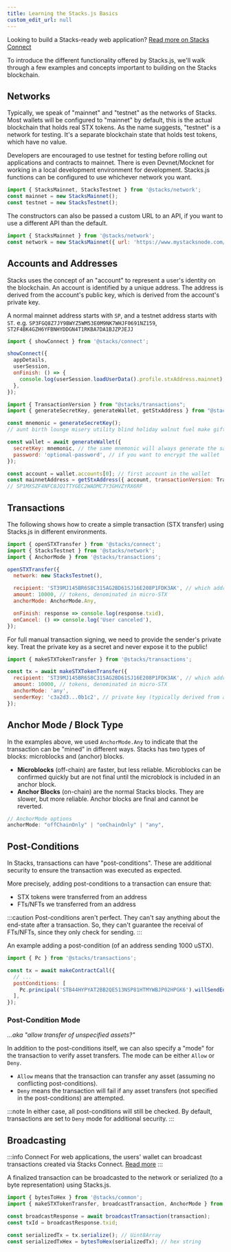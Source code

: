 ```yaml
---
title: Learning the Stacks.js Basics
custom_edit_url: null
---
```



<p class="p-3 rounded-lg bg-neutral-100 text-neutral-500 dark:bg-neutral-800 dark:text-neutral-400">Looking to build a Stacks-ready web application? <a class="text-neutral-600 hover:text-neutral-700 dark:text-neutral-300 dark:hover:text-neutral-200" href="/stacks.js/connect">Read more on Stacks Connect</a></p>

<div class="mb-16"></div>

To introduce the different functionality offered by Stacks.js, we'll walk through a few examples and concepts important to building on the Stacks blockchain.

## Networks

Typically, we speak of "mainnet" and "testnet" as the networks of Stacks. Most wallets will be configured to "mainnet" by default, this is the actual blockchain that holds real STX tokens.
As the name suggests, "testnet" is a network for testing.
It's a separate blockchain state that holds test tokens, which have no value.

Developers are encouraged to use testnet for testing before rolling out applications and contracts to mainnet.
There is even Devnet/Mocknet for working in a local development environment for development.
Stacks.js functions can be configured to use whichever network you want.

```js
import { StacksMainnet, StacksTestnet } from '@stacks/network';
const mainnet = new StacksMainnet();
const testnet = new StacksTestnet();
```

The constructors can also be passed a custom URL to an API, if you want to use a different API than the default.

```js
import { StacksMainnet } from '@stacks/network';
const network = new StacksMainnet({ url: 'https://www.mystacksnode.com/' });
```

## Accounts and Addresses

Stacks uses the concept of an "account" to represent a user's identity on the blockchain. An account is identified by a unique address. The address is derived from the account's public key, which is derived from the account's private key.

A normal mainnet address starts with `SP`, and a testnet address starts with `ST`.
e.g. `SP3FGQ8Z7JY9BWYZ5WM53E0M9NK7WHJF0691NZ159`, `ST2F4BK4GZH6YFBNHYDDGN4T1RKBA7DA1BJZPJEJJ`

<Tabs><TabItem value="connect" label="Using Connect">

```js
import { showConnect } from '@stacks/connect';

showConnect({
  appDetails,
  userSession,
  onFinish: () => {
    console.log(userSession.loadUserData().profile.stxAddress.mainnet);
  },
});
```
</TabItem><TabItem value="private" label="Using a mnemonic">

```js
import { TransactionVersion } from "@stacks/transactions";
import { generateSecretKey, generateWallet, getStxAddress } from "@stacks/wallet-sdk";

const mnemonic = generateSecretKey();
// aunt birth lounge misery utility blind holiday walnut fuel make gift parent gap picnic exact various express sphere family nerve oil drill engage youth

const wallet = await generateWallet({
  secretKey: mnemonic, // the same mnemonic will always generate the same wallet accounts
  password: 'optional-password', // if you want to encrypt the wallet
});

const account = wallet.accounts[0]; // first account in the wallet
const mainnetAddress = getStxAddress({ account, transactionVersion: TransactionVersion.Mainnet });
// SP1MXSZF4NFC8JQ1TTYGEC2WADMC7Y3GHVZYRX6RF
```
</TabItem></Tabs>

## Transactions

The following shows how to create a simple transaction (STX transfer) using Stacks.js in different environments.

<Tabs><TabItem value="connect" label="Using Connect">

```js
import { openSTXTransfer } from '@stacks/connect';
import { StacksTestnet } from '@stacks/network';
import { AnchorMode } from '@stacks/transactions';

openSTXTransfer({
  network: new StacksTestnet(),

  recipient: 'ST39MJ145BR6S8C315AG2BD61SJ16E208P1FDK3AK', // which address we are sending to
  amount: 10000, // tokens, denominated in micro-STX
  anchorMode: AnchorMode.Any,

  onFinish: response => console.log(response.txid),
  onCancel: () => console.log('User canceled'),
});
```

</TabItem><TabItem value="private" label="Using a private key">
For full manual transaction signing, we need to provide the sender's private key.
Treat the private key as a secret and never expose it to the public!

```js
import { makeSTXTokenTransfer } from '@stacks/transactions';

const tx = await makeSTXTokenTransfer({
  recipient: 'ST39MJ145BR6S8C315AG2BD61SJ16E208P1FDK3AK', // which address we are sending to
  amount: 10000, // tokens, denominated in micro-STX
  anchorMode: 'any',
  senderKey: 'c3a2d3...0b1c2', // private key (typically derived from a mnemonic)
});
```
</TabItem></Tabs>

## Anchor Mode / Block Type

In the examples above, we used `AnchorMode.Any` to indicate that the transaction can be "mined" in different ways.
Stacks has two types of blocks: microblocks and (anchor) blocks.

- **Microblocks** (off-chain) are faster, but less reliable. Microblocks can be confirmed quickly but are not final until the microblock is included in an anchor block.
- **Anchor Blocks** (on-chain) are the normal Stacks blocks. They are slower, but more reliable. Anchor blocks are final and cannot be reverted.

```js
// AnchorMode options
anchorMode: "offChainOnly" | "onChainOnly" | "any",
```

## Post-Conditions

In Stacks, transactions can have "post-conditions".
These are additional security to ensure the transaction was executed as expected.

More precisely, adding post-conditions to a transaction can ensure that:

- STX tokens were transferred from an address
- FTs/NFTs we transferred from an address

:::caution
Post-conditions aren't perfect. They can't say anything about the end-state after a transaction. So, they can't guarantee the receival of FTs/NFTs, since they only check for sending.
:::

An example adding a post-condition (of an address sending 1000 uSTX).

```js
import { Pc } from '@stacks/transactions';

const tx = await makeContractCall({
  // ...
  postConditions: [
    Pc.principal('STB44HYPYAT2BB2QE513NSP81HTMYWBJP02HPGK6').willSendEq(1000).ustx(),
  ],
});
```

### Post-Condition **Mode**

_...aka "allow transfer of unspecified assets?"_

In addition to the post-conditions itself, we can also specify a "mode" for the transaction to verify asset transfers.
The mode can be either `Allow` or `Deny`.

- `Allow` means that the transaction can transfer any asset (assuming no conflicting post-conditions).
- `Deny` means the transaction will fail if any asset transfers (not specified in the post-conditions) are attempted.

:::note
In either case, all post-conditions will still be checked.
By default, transactions are set to `Deny` mode for additional security.
:::

## Broadcasting

:::info Connect
For web applications, the users' wallet can broadcast transactions created via Stacks Connect.
[Read more](/stacks.js/connect)
:::

A finalized transaction can be broadcasted to the network or serialized (to a byte representation) using Stacks.js.

```js
import { bytesToHex } from '@stacks/common';
import { makeSTXTokenTransfer, broadcastTransaction, AnchorMode } from '@stacks/transactions';

const broadcastResponse = await broadcastTransaction(transaction);
const txId = broadcastResponse.txid;

const serializedTx = tx.serialize(); // Uint8Array
const serializedTxHex = bytesToHex(serializedTx); // hex string
```
